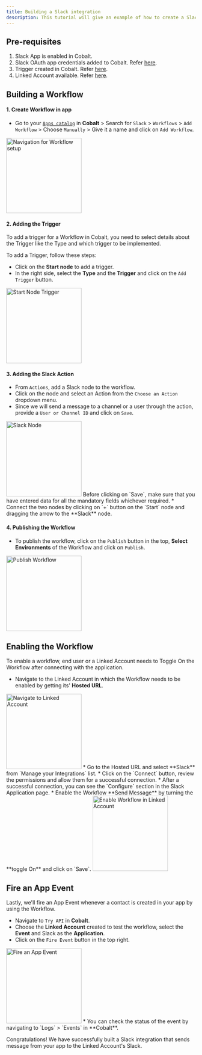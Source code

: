 ```yaml
---
title: Building a Slack integration
description: This tutorial will give an example of how to create a Slack integration that sends message from your app to the Linked Account's Slack.
---
```


## Pre-requisites
1. Slack App is enabled in Cobalt.
2. Slack OAuth app credentials added to Cobalt. Refer [here](https://docs.gocobalt.io/resources/integration-providers/slack#creating-an-app-in-slack).
3. Trigger created in Cobalt. Refer [here](https://docs.gocobalt.io/guides/workflow/triggers).
4. Linked Account available. Refer [here](https://docs.gocobalt.io/guides/platform/linked-account).

## Building a Workflow

#### 1. Create Workflow in app
* Go to your [`Apps catalog`](https://app.gocobalt.io/apps) in **Cobalt** > Search for `Slack` > `Workflows` > `Add Workflow` > Choose `Manually` > Give it a name and click on `Add Workflow`.
<img height="200" src="/images/Slack/Slack_workflow.png" alt="Navigation for Workflow setup"/>

#### 2. Adding the Trigger
To add a trigger for a Workflow in Cobalt, you need to select details about the Trigger like the Type and which trigger to be implemented.

To add a Trigger, follow these steps:
* Click on the **Start node** to add a trigger.
* In the right side, select the **Type** and the **Trigger** and click on the `Add Trigger` button.
<img height="200" src="/images/Slack/Slack_start.png" alt="Start Node Trigger"/>

#### 3. Adding the Slack Action

* From `Actions`, add a Slack node to the workflow.
* Click on the node and select an Action from the `Choose an Action` dropdown menu.
*  Since we will send a message to a channel or a user through the action, provide a `User or Channel ID` and click on `Save`.
<img height="200" src="/images/Slack/Slack_action.png" alt="Slack Node"/>
<Warning>
Before clicking on `Save`, make sure that you have entered data for all the mandatory fields whichever required.
</Warning>
* Connect the two nodes by clicking on `+` button on the `Start` node and dragging the arrow to the **Slack** node.

#### 4. Publishing the Workflow
* To publish the workflow, click on the `Publish` button in the top, **Select Environments** of the Workflow and click on `Publish`.
<img height="200" src="/images/Slack/Slack_publish.png" alt="Publish Workflow"/>

## Enabling the Workflow
To enable a workflow, end user or a Linked Account needs to Toggle On the Workflow after connecting with the application.

* Navigate to the Linked Account in which the Workflow needs to be enabled by getting its' **Hosted URL**.
<img height="200" src="/images/Slack/Slack_linked.png" alt="Navigate to Linked Account"/>
* Go to the Hosted URL and select **Slack** from `Manage your Integrations` list.
* Click on the `Connect` button, review the permissions and allow them for a successful connection.
* After a successful connection, you can see the `Configure` section in the Slack Application page.
* Enable the Workflow **Send Message** by turning the **toggle On** and click on `Save`.
<img height="200" src="/images/Slack/Slack_enable.png" alt="Enable Workflow in Linked Account"/>

## Fire an App Event 

Lastly, we'll fire an App Event whenever a contact is created in your app by using the Workflow.

* Navigate to `Try API` in **Cobalt**.
* Choose the **Linked Account** created to test the workflow, select the **Event** and Slack as the **Application**.
* Click on the `Fire Event` button in the top right.
<img height="200" src="/images/Slack/Slack_fire.png" alt="Fire an App Event"/>
* You can check the status of the event by navigating to `Logs` > `Events` in **Cobalt**.

Congratulations! We have successfully built a Slack integration that sends message from your app to the Linked Account's Slack.